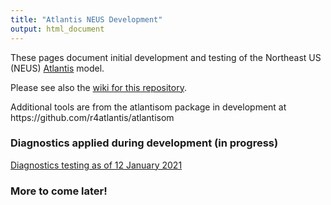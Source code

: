 ```yaml
---
title: "Atlantis NEUS Development"
output: html_document
---
```


 <!-- ADD LINKS BELOW, note, using the RMD link syntax will open the presentation in the same tab, which is annoying. Use the html with the "_blank" to fix that behavior -->

These pages document initial development and testing of the Northeast US (NEUS) [Atlantis](https://research.csiro.au/atlantis/) model. 

Please see also the [wiki for this repository](https://github.com/NOAA-EDAB/neus-atlantis/wiki).

Additional tools are from the atlantisom package in development at https://github.com/r4atlantis/atlantisom   

### Diagnostics applied during development (in progress)

<a href="https://noaa-edab.github.io/neus-atlantis/DiagnosticsDoc.html" target="_blank">Diagnostics testing as of 12 January 2021</a>


### More to come later!
